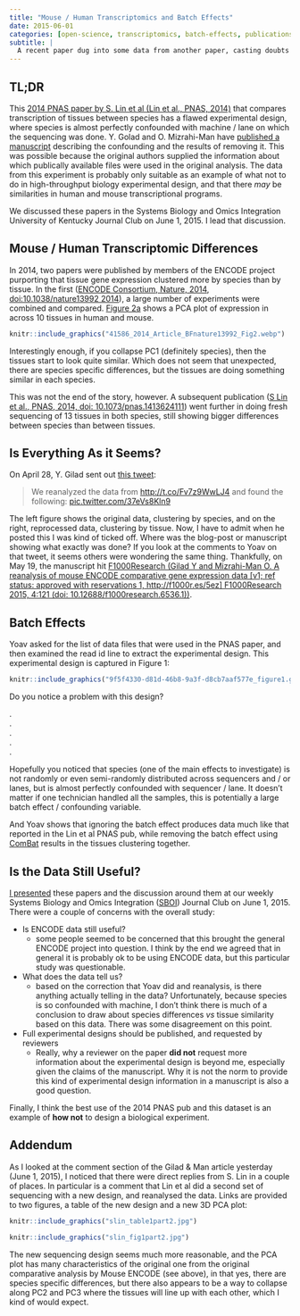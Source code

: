 ```yaml
---
title: "Mouse / Human Transcriptomics and Batch Effects"
date: 2015-06-01
categories: [open-science, transcriptomics, batch-effects, publications, peer-review]
subtitle: |
  A recent paper dug into some data from another paper, casting doubts on the first, all thanks to the data being available.
---
```


## TL;DR

This [2014 PNAS paper by S. Lin et al (Lin et al., PNAS, 2014)](http://dx.doi.org/10.1073/pnas.1413624111) that compares transcription of tissues between species has a flawed experimental design, where species is almost perfectly confounded with machine / lane on which the sequencing was done. Y. Golad and O. Mizrahi-Man have [published a manuscript](http://f1000research.com/articles/4-121/v1) describing the confounding and the results of removing it. This was possible because the original authors supplied the information about which publically available files were used in the original analysis. The data from this experiment is probably only suitable as an example of what not to do in high-throughput biology experimental design, and that there *may* be similarities in human and mouse transcriptional programs.

We discussed these papers in the Systems Biology and Omics Integration University of Kentucky Journal Club on June 1, 2015. I lead that discussion.

## Mouse / Human Transcriptomic Differences

In 2014, two papers were published by members of the ENCODE project purporting that tissue gene expression clustered more by species than by tissue. In the first ([ENCODE Consortium, Nature, 2014, doi:10.1038/nature13992 2014](http://www.nature.com/nature/journal/v515/n7527/full/nature13992.html)), a large number of experiments were combined and compared. [Figure 2a](http://www.nature.com/nature/journal/v515/n7527/fig_tab/nature13992_F2.html) shows a PCA plot of expression in across 10 tissues in human and mouse.

```r
knitr::include_graphics("41586_2014_Article_BFnature13992_Fig2.webp")
```


Interestingly enough, if you collapse PC1 (definitely species), then the tissues start to look quite similar. Which does not seem that unexpected, there are species specific differences, but the tissues are doing something similar in each species.

This was not the end of the story, however. A subsequent publication ([S Lin et al., PNAS, 2014, doi: 10.1073/pnas.1413624111](http://www.pnas.org/content/111/48/17224)) went further in doing fresh sequencing of 13 tissues in both species, still showing bigger differences between species than between tissues.

## Is Everything As it Seems?

On April 28, Y. Gilad sent out [this tweet](https://twitter.com/Y_Gilad/status/593088451462963202):

> We reanalyzed the data from <a href="http://t.co/Fv7z9WwLJ4">http://t.co/Fv7z9WwLJ4</a> and found the following: <a href="http://t.co/37eVs8Kln9">pic.twitter.com/37eVs8Kln9</a>

The left figure shows the original data, clustering by species, and on the right, reprocessed data, clustering by tissue. Now, I have to admit when he posted this I was kind of ticked off. Where was the blog-post or manuscript showing what exactly was done? If you look at the comments to Yoav on that tweet, it seems others were wondering the same thing. Thankfully, on May 19, the manuscript hit [F1000Research (Gilad Y and Mizrahi-Man O. A reanalysis of mouse ENCODE comparative gene expression data [v1; ref status: approved with reservations 1, http://f1000r.es/5ez] F1000Research 2015, 4:121 (doi: 10.12688/f1000research.6536.1))](http://f1000research.com/articles/4-121/v1).

## Batch Effects

Yoav asked for the list of data files that were used in the PNAS paper, and then examined the read id line to extract the experimental design. This experimental design is captured in Figure 1:

```r
knitr::include_graphics("9f5f4330-d81d-46b8-9a3f-d8cb7aaf577e_figure1.gif")
```

Do you notice a problem with this design?

.</br>
.</br>
.</br>
.</br>
.</br>

Hopefully you noticed that species (one of the main effects to investigate) is not randomly or even semi-randomly distributed across sequencers and / or lanes, but is almost perfectly confounded with sequencer / lane. It doesn't matter if one technician handled all the samples, this is potentially a large batch effect / confounding variable. 

And Yoav shows that ignoring the batch effect produces data much like that reported in the Lin et al PNAS pub, while removing the batch effect using [ComBat](http://bioinformatics.oxfordjournals.org/content/28/6/882) results in the tissues clustering together.

## Is the Data Still Useful?

[I presented](https://docs.google.com/presentation/d/1_yA8RHdfodOV-5IoR-yb317KwaWgXFAvJntaIm8HYaU/edit?usp=sharing) these papers and the discussion around them at our weekly Systems Biology and Omics Integration ([SBOI](http://sboi.bioinformatics.uky.edu)) Journal Club on June 1, 2015. There were a couple of concerns with the overall study:

* Is ENCODE data still useful?
  * some people seemed to be concerned that this brought the general ENCODE project into question. I think by the end we agreed that in general it is probably ok to be using ENCODE data, but this particular study was questionable.
* What does the data tell us?
  * based on the correction that Yoav did and reanalysis, is there anything actually telling in the data? Unfortunately, because species is so confounded with machine, I don't think there is much of a conclusion to draw about species differences *vs* tissue similarity based on this data. There was some disagreement on this point.
* Full experimental designs should be published, and requested by reviewers
  * Really, why a reviewer on the paper **did not** request more information about the experimental design is beyond me, especially given the claims of the manuscript. Why it is not the norm to provide this kind of experimental design information in a manuscript is also a good question. 

Finally, I think the best use of the 2014 PNAS pub and this dataset is an example of **how not** to design a biological experiment.

## Addendum 

As I looked at the comment section of the Gilad & Man article yesterday (June 1, 2015), I noticed that there were direct replies from S. Lin in a couple of places. In particular is a comment that Lin et al did a second set of sequencing with a new design, and reanalysed the data. Links are provided to two figures, a table of the new design and a new 3D PCA plot:

```r
knitr::include_graphics("slin_table1part2.jpg")
```

```r
knitr::include_graphics("slin_fig1part2.jpg")
```


The new sequencing design seems much more reasonable, and the PCA plot has many characteristics of the original one from the original comparative analysis by Mouse ENCODE (see above), in that yes, there are species specific differences, but there also appears to be a way to collapse along PC2 and PC3 where the tissues will line up with each other, which I kind of would expect.
